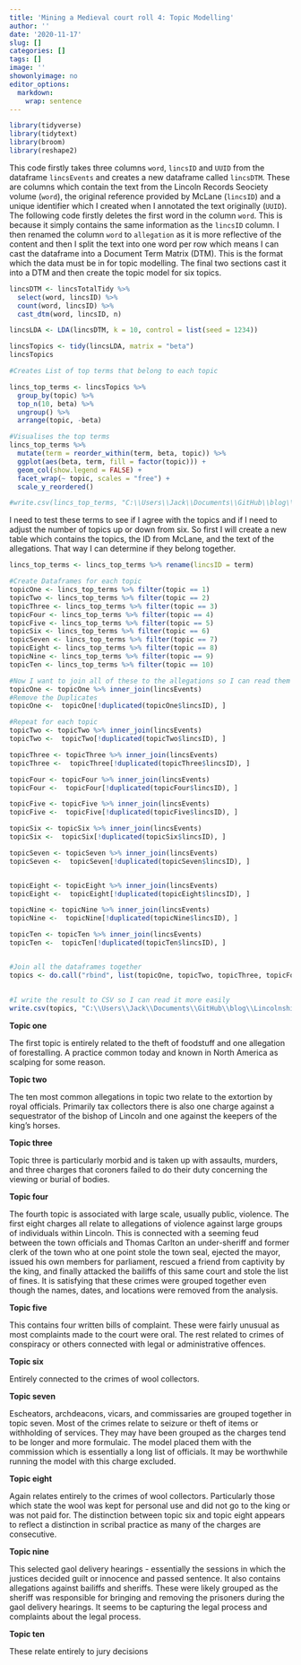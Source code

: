 ```yaml
---
title: 'Mining a Medieval court roll 4: Topic Modelling'
author: ''
date: '2020-11-17'
slug: []
categories: []
tags: []
image: ''
showonlyimage: no
editor_options: 
  markdown: 
    wrap: sentence
---
```


```r
library(tidyverse)
library(tidytext)
library(broom)
library(reshape2)
```

This code firstly takes three columns `word`, `lincsID` and `UUID` from the dataframe `lincsEvents` and creates a new dataframe called `lincsDTM`.
These are columns which contain the text from the Lincoln Records Seociety volume (`word`), the original reference provided by McLane (`lincsID`) and a unique identifier which I created when I annotated the text originally (`UUID`).
The following code firstly deletes the first word in the column `word`.
This is because it simply contains the same information as the `lincsID` column.
I then renamed the column `word` to `allegation` as it is more reflective of the content and then I split the text into one word per row which means I can cast the dataframe into a Document Term Matrix (DTM).
This is the format which the data must be in for topic modelling.
The final two sections cast it into a DTM and then create the topic model for six topics.

```r
lincsDTM <- lincsTotalTidy %>% 
  select(word, lincsID) %>% 
  count(word, lincsID) %>% 
  cast_dtm(word, lincsID, n)

lincsLDA <- LDA(lincsDTM, k = 10, control = list(seed = 1234))
```

```r
lincsTopics <- tidy(lincsLDA, matrix = "beta")
lincsTopics
```

```r

#Creates List of top terms that belong to each topic

lincs_top_terms <- lincsTopics %>%
  group_by(topic) %>%
  top_n(10, beta) %>%
  ungroup() %>%
  arrange(topic, -beta)

#Visualises the top terms
lincs_top_terms %>%
  mutate(term = reorder_within(term, beta, topic)) %>%
  ggplot(aes(beta, term, fill = factor(topic))) +
  geom_col(show.legend = FALSE) +
  facet_wrap(~ topic, scales = "free") +
  scale_y_reordered()

#write.csv(lincs_top_terms, "C:\\Users\\Jack\\Documents\\GitHub\\blog\\Lincolnshire csv Data\\topicModeltop20.csv")

```

I need to test these terms to see if I agree with the topics and if I need to adjust the number of topics up or down from six.
So first I will create a new table which contains the topics, the ID from McLane, and the text of the allegations.
That way I can determine if they belong together.

```r
lincs_top_terms <- lincs_top_terms %>% rename(lincsID = term)

#Create Dataframes for each topic
topicOne <- lincs_top_terms %>% filter(topic == 1)
topicTwo <- lincs_top_terms %>% filter(topic == 2)
topicThree <- lincs_top_terms %>% filter(topic == 3)
topicFour <- lincs_top_terms %>% filter(topic == 4)
topicFive <- lincs_top_terms %>% filter(topic == 5)
topicSix <- lincs_top_terms %>% filter(topic == 6)
topicSeven <- lincs_top_terms %>% filter(topic == 7)
topicEight <- lincs_top_terms %>% filter(topic == 8)
topicNine <- lincs_top_terms %>% filter(topic == 9)
topicTen <- lincs_top_terms %>% filter(topic == 10)

#Now I want to join all of these to the allegations so I can read them easily in one place
topicOne <- topicOne %>% inner_join(lincsEvents)
#Remove the Duplicates
topicOne <-  topicOne[!duplicated(topicOne$lincsID), ]

#Repeat for each topic
topicTwo <- topicTwo %>% inner_join(lincsEvents)
topicTwo <-  topicTwo[!duplicated(topicTwo$lincsID), ]

topicThree <- topicThree %>% inner_join(lincsEvents)
topicThree <-  topicThree[!duplicated(topicThree$lincsID), ]

topicFour <- topicFour %>% inner_join(lincsEvents)
topicFour <-  topicFour[!duplicated(topicFour$lincsID), ]

topicFive <- topicFive %>% inner_join(lincsEvents)
topicFive <-  topicFive[!duplicated(topicFive$lincsID), ]

topicSix <- topicSix %>% inner_join(lincsEvents)
topicSix <-  topicSix[!duplicated(topicSix$lincsID), ]

topicSeven <- topicSeven %>% inner_join(lincsEvents)
topicSeven <-  topicSeven[!duplicated(topicSeven$lincsID), ]


topicEight <- topicEight %>% inner_join(lincsEvents)
topicEight <-  topicEight[!duplicated(topicEight$lincsID), ]

topicNine <- topicNine %>% inner_join(lincsEvents)
topicNine <-  topicNine[!duplicated(topicNine$lincsID), ]

topicTen <- topicTen %>% inner_join(lincsEvents)
topicTen <-  topicTen[!duplicated(topicTen$lincsID), ]


#Join all the dataframes together
topics <- do.call("rbind", list(topicOne, topicTwo, topicThree, topicFour, topicFive, topicSix, topicSeven, topicEight, topicNine, topicTen))
  
  
#I write the result to CSV so I can read it more easily
write.csv(topics, "C:\\Users\\Jack\\Documents\\GitHub\\blog\\Lincolnshire csv Data\\topics.csv")

```

**Topic one**

The first topic is entirely related to the theft of foodstuff and one allegation of forestalling.
A practice common today and known in North America as scalping for some reason.

**Topic two**

The ten most common allegations in topic two relate to the extortion by royal officials.
Primarily tax collectors there is also one charge against a sequestrator of the bishop of Lincoln and one against the keepers of the king's horses.

**Topic three**

Topic three is particularly morbid and is taken up with assaults, murders, and three charges that coroners failed to do their duty concerning the viewing or burial of bodies.

**Topic four**

The fourth topic is associated with large scale, usually public, violence.
The first eight charges all relate to allegations of violence against large groups of individuals within Lincoln.
This is connected with a seeming feud between the town officials and Thomas Carlton an under-sheriff and former clerk of the town who at one point stole the town seal, ejected the mayor, issued his own members for parliament, rescued a friend from captivity by the king, and finally attacked the bailiffs of this same court and stole the list of fines.
It is satisfying that these crimes were grouped together even though the names, dates, and locations were removed from the analysis.

**Topic five**

This contains four written bills of complaint.
These were fairly unusual as most complaints made to the court were oral.
The rest related to crimes of conspiracy or others connected with legal or administrative offences.

**Topic six**

Entirely connected to the crimes of wool collectors.

**Topic seven**

Escheators, archdeacons, vicars, and commissaries are grouped together in topic seven.
Most of the crimes relate to seizure or theft of items or withholding of services.
They may have been grouped as the charges tend to be longer and more formulaic.
The model placed them with the commission which is essentially a long list of officials.
It may be worthwhile running the model with this charge excluded.

**Topic eight**

Again relates entirely to the crimes of wool collectors.
Particularly those which state the wool was kept for personal use and did not go to the king or was not paid for.
The distinction between topic six and topic eight appears to reflect a distinction in scribal practice as many of the charges are consecutive.

**Topic nine**

This selected gaol delivery hearings - essentially the sessions in which the justices decided guilt or innocence and passed sentence.
It also contains allegations against bailiffs and sheriffs.
These were likely grouped as the sheriff was responsible for bringing and removing the prisoners during the gaol delivery hearings.
It seems to be capturing the legal process and complaints about the legal process.

**Topic ten**

These relate entirely to jury decisions
